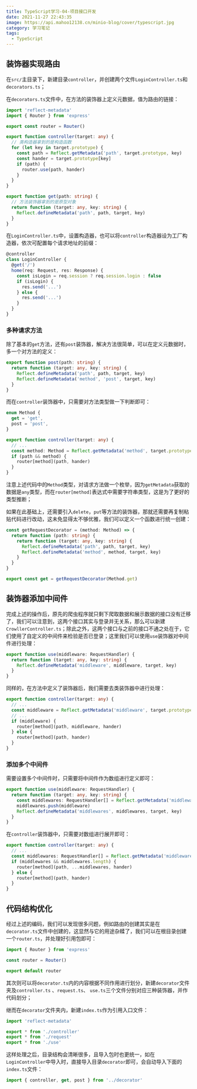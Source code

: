 ```yaml
---
title: TypeScript学习-04-项目接口开发
date: 2021-11-27 22:43:35
image: https://api.mahoo12138.cn/minio-blog/cover/typescript.jpg
category: 学习笔记
tags:
  - TypeScript
---
```


## 装饰器实现路由

在`src/`主目录下，新建目录`controller`，并创建两个文件`LoginController.ts`和`decorators.ts`；

在`decorators.ts`文件中，在方法的装饰器上定义元数据，值为路由的链接：

```typescript
import 'reflect-metadata'
import { Router } from 'express'

export const router = Router()

export function controller(target: any) {
  // 类构造器拿到的是构造函数
  for (let key in target.prototype) {
    const path = Reflect.getMetadata('path', target.prototype, key)
    const hander = target.prototype[key]
    if (path) {
      router.use(path, hander)
    }
  }
}

export function get(path: string) {
  // 方法装饰器拿到的是原型对象
  return function (target: any, key: string) {
    Reflect.defineMetadata('path', path, target, key)
  }
}
```

在`LoginController.ts`中，设置构造器，也可以将`controller`构造器设为工厂构造器，依次可配置每个请求地址的前缀：

```typescript
@controller
class LoginController {
  @get('/')
  home(req: Request, res: Response) {
    const isLogin = req.session ? req.session.login : false
    if (isLogin) {
      res.send('...')
    } else {
      res.send('...')
    }
  }
}
```

### 多种请求方法

除了基本的`get`方法，还有`post`装饰器，解决方法很简单，可以在定义元数据时，多一个对方法的定义：

```typescript
export function post(path: string) {
  return function (target: any, key: string) {
    Reflect.defineMetadata('path', path, target, key)
    Reflect.defineMetadata('method', 'post', target, key)
  }
}
```

而在`controller`装饰器中，只需要对方法类型做一下判断即可：

```typescript
enum Method {
  get = 'get',
  post = 'post',
}

export function controller(target: any) {
  // ...
  const method: Method = Reflect.getMetadata('method', target.prototype, key)
  if (path && method) {
    router[method](path, hander)
  }
}
```

注意上述代码中的`Method`类型，对请求方法做一个枚举，因为`getMetadata`获取的数据是`any`类型，而在`router[method]`表达式中需要字符串类型，这是为了更好的类型推断；

如果在此基础上，还需要引入`delete`，`put`等方法的装饰器，那就还需要再复制粘贴代码进行改动，这未免显得太不够优雅，我们可以定义一个函数进行统一创建：

```typescript
const getRequestDecorator = (method: Method) => {
  return function (path: string) {
    return function (target: any, key: string) {
      Reflect.defineMetadata('path', path, target, key)
      Reflect.defineMetadata('method', method, target, key)
    }
  }
}

export const get = getRequestDecorator(Method.get)
```

## 装饰器添加中间件

完成上述的操作后，原先的爬虫程序就只剩下爬取数据和展示数据的接口没有迁移了，我们可以注意到，这两个接口其实与登录并无关系，那么可以新建`CrowllerController.ts`；除此之外，这两个接口与之前的接口不通之处在于，它们使用了自定义的中间件来检验是否已登录；这里我们可以使用`use`装饰器对中间件进行处理：

```typescript
export function use(middleware: RequestHandler) {
  return function (target: any, key: string) {
    Reflect.defineMetadata('middleware', middleware, target, key)
  }
}
```

同样的，在方法中定义了装饰器后，我们需要去类装饰器中进行处理：

```typescript
export function controller(target: any) {
  // ...
  const middleware = Reflect.getMetadata('middleware', target.prototype, key)
  // ...
  if (middleware) {
    router[method](path, middleware, hander)
  } else {
    router[method](path, hander)
  }
}
```

### 添加多个中间件

需要设置多个中间件时，只需要将中间件作为数组进行定义即可：

```typescript
export function use(middleware: RequestHandler) {
  return function (target: any, key: string) {
    const middlewares: RequestHandler[] = Reflect.getMetadata('middlewares', target, key) || []
    middlewares.push(middleware)
    Reflect.defineMetadata('middlewares', middlewares, target, key)
  }
}
```

在`controller`装饰器中，只需要对数组进行展开即可：

```typescript
export function controller(target: any) {
  // ...
  const middlewares: RequestHandler[] = Reflect.getMetadata('middlewares', target.prototype, key)
  if (middlewares && middlewares.length) {
    router[method](path, ...middlewares, hander)
  } else {
    router[method](path, hander)
  }
}
```

## 代码结构优化

经过上述的编码，我们可以发现很多问题，例如路由的创建其实是在`decorator.ts`文件中创建的，这显然与它的用途杂糅了，我们可以在根目录创建一个`router.ts`，并处理好引用包即可：

```typescript
import { Router } from 'express'

const router = Router()

export default router
```

其次则可以将`decorator.ts`内的内容根据不同作用进行划分，新建`decorator`文件夹及`controller.ts` 、`request.ts`、 `use.ts`三个文件分别对应三种装饰器，并作代码划分；

继而在`decorator`文件夹内，新建`index.ts`作为引用入口文件：

```typescript
import 'reflect-metadata'

export * from './controller'
export * from './request'
export * from './use'
```

这样处理之后，目录结构会清晰很多，且导入包时也更统一，如在`LoginController`中导入时，直接导入目录`decorator`即可，会自动导入下面的`index.ts`文件：

```typescript
import { controller, get, post } from '../decorator'
```
